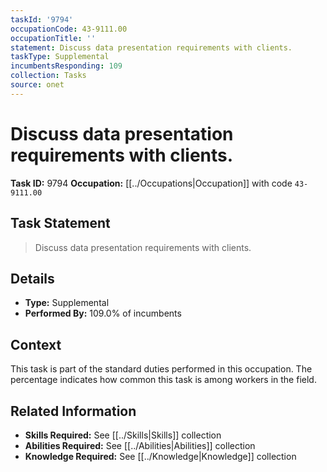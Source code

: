 ```yaml
---
taskId: '9794'
occupationCode: 43-9111.00
occupationTitle: ''
statement: Discuss data presentation requirements with clients.
taskType: Supplemental
incumbentsResponding: 109
collection: Tasks
source: onet
---
```

# Discuss data presentation requirements with clients.

**Task ID:** 9794
**Occupation:** [[../Occupations|Occupation]] with code `43-9111.00`

## Task Statement

> Discuss data presentation requirements with clients.

## Details

- **Type:** Supplemental
- **Performed By:** 109.0% of incumbents

## Context

This task is part of the standard duties performed in this occupation. The percentage indicates how common this task is among workers in the field.

## Related Information

- **Skills Required:** See [[../Skills|Skills]] collection
- **Abilities Required:** See [[../Abilities|Abilities]] collection
- **Knowledge Required:** See [[../Knowledge|Knowledge]] collection
